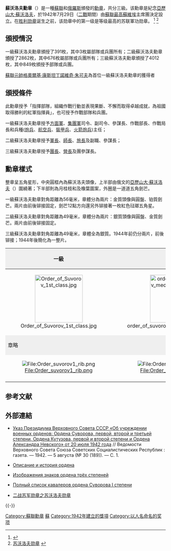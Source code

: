 {{Infobox Military Award
|name=苏沃洛夫勋章
|image=[[Image:Order_of_Suvorov_(Russia).jpg|100]]
|caption=苏沃洛夫勋章的正面
|awarded_by={{flag|Soviet Union}}和{{flag|Russian Federation}}
|type=軍事勳章
|status=仍在颁发
|description=
|clasps=
|established=1942年7月29日
|first_award=1943年1月28日
|last_award=
|posthumous=
|recipients=
|individual=
|higher=[[勝利勳章|勝利勳章]]
|same= 
|lower=[[烏沙科夫勳章|烏沙科夫勳章]]
}}

'''蘇沃洛夫勳章'''（{{lang-ru|Орден Суворова}}）是一種[[蘇聯|蘇聯]]和[[俄羅斯|俄羅斯]]頒發的[[勳章|勳章]]，共分三級。该勳章是紀念[[亞歷山大·蘇沃洛夫|亞歷山大·蘇沃洛夫]]，於1942年7月29日（[[二戰|二戰]]期間）由[[蘇聯|蘇聯]][[蘇聯最高蘇維埃|最高蘇維埃]]主席團決定設立。在[[胜利勋章|胜利勋章]]诞生之前，该勋章中的第一级是等级最高的苏联軍功勋章。 <ref> {{cite book|author = 唐思、謝亮|title = 《號角：世界經典制服勳章藝術》| location = 北京|publisher = 中國長安出版社|year = 2013|page = 第166-172頁||isbn = 978-7-5107-0679-0}}</ref> <ref>[http://www.unitedcn.com/05JSZL/08xunzhang/new_page_2006.htm 苏沃洛夫勋章] {{webarchive|url=https://web.archive.org/web/20070806020938/http://www.unitedcn.com/05JSZL/08xunzhang/new_page_2006.htm |date=2007-08-06 }}</ref>

==頒授情況==
一級蘇沃洛夫勳章頒授了391枚，其中3枚屬部隊或兵團所有；二級蘇沃洛夫勳章頒授了2862枚，其中676枚屬部隊或兵團所有；三級蘇沃洛夫勳章頒授了4012枚，其中849枚頒授予部隊或兵團。

[[蘇聯元帥|蘇聯元帥]][[格奧爾基·康斯坦丁諾維奇·朱可夫|格奧爾基·康斯坦丁諾維奇·朱可夫]]為首位一級蘇沃洛夫勳章的獲得者

==頒授條件==
此勳章授予「指揮部隊，組織作戰行動並表現果斷、不懈而取得卓越成就，為祖國取得勝利的紅軍指揮員」，也可授予作戰部隊和兵團。

一級蘇沃洛夫勳章授予[[方面軍|方面軍]]、[[集團軍|集團軍]]司令、副司令、參謀長、作戰部長、作戰局長和兵種([[炮兵|炮兵]]、[[航空兵|航空兵]]、[[裝甲兵|裝甲兵]]、[[火箭炮|火箭炮兵]])主任；

二級蘇沃洛夫勳章授予[[軍長|軍長]]、[[師長|師長]]、[[旅長|旅長]]及副職、參謀長；

三級蘇沃洛夫勳章授予[[團長|團長]]、[[營長|營長]]及團參謀長。

==勳章樣式==
整章呈五角星形，中央圓框內為蘇沃洛夫頭像，上半部由俄文的[[亞歷山大·蘇沃洛夫|亞歷山大·蘇沃洛夫]]（{{lang|ru|Алекса́ндр Суво́ров}}）圍繞著；下半部則為月桂枝和及橡葉圖案，外圈是一道道五角劍芒。

一級蘇沃洛夫勳章對角距離為56毫米，章體分為兩片：金質頭像與圓盤、铂質劍芒。兩片由前後铆接固定，劍芒12點方向還另外铆接著一枚紅色琺瑯五角星。

二級蘇沃洛夫勳章對角距離為49毫米，章體分為兩片：銀質頭像與圓盤、金質劍芒。兩片由前後铆接固定。

三級蘇沃洛夫勳章對角距離為49毫米，章體全為銀質。1944年前仍分兩片，前後铆接；1944年後簡化為一整片。

{| align="center" border="1" cellpadding="2"
! style="background:#efefef;" | '''一級''' 
! style="background:#efefef;" | '''二級''' 
! style="background:#efefef;" | '''三級''' 
|-
| align="center" | [[File:Order_of_Suvorov_1st_class.jpg|150px]]
| align="center" | [[File:order_of_suvorov_medal_2nd_class.jpg|150px]]
| align="center" | [[File:order_of_suvorov_medal_3rd_class.jpg|150px]]
|-
! colspan="3" style="background:#efefef;" | 章略
|-
| align="center" | [[File:Order_suvorov1_rib.png|File:Order_suvorov1_rib.png]]
| align="center" | [[File:Order_suvorov2_rib.png|File:Order_suvorov2_rib.png]]
| align="center" | [[File:Order_suvorov3_rib.png|File:Order_suvorov3_rib.png]]
|-
|}

== 参考文献 ==
{{Reflist}}

==外部連結==
* [http://sun.tsu.ru/mminfo/2020/000462771/1942/1942_030.pdf Указ Президиума Верховного Совета СССР «Об учреждении военных орденов: Ордена Суворова, первой, второй и третьей степени, Ордена Кутузова, первой и второй степени и Ордена Александра Невского» от 20 июля 1942 года] // Ведомости Верховного Совета Союза Советских Социалистических Республик : газета. — 1942. — 5 августа (№ 30 (189)). — С. 1.
*{{ru icon}} [https://web.archive.org/web/20070929102543/http://www.rustrana.ru/article.php?nid=263&sq=19%2C27%2C68%2C396&crypt= Описание и история ордена]
*{{ru icon}} [https://web.archive.org/web/20101109032006/http://award.adm.gov.ru/orden/orden_8.htm Изображения знаков ордена трёх степеней]
*{{ru icon}} [https://web.archive.org/web/20071109005330/http://www.rusawards.ru/ussr/ordena/005%20suvorov/kavalery.htm  Полный список кавалеров ордена Суворова I степени]
*{{zh icon}} [http://mil.sohu.com/20150428/n412069628.shtml 二战苏军勋章之苏沃洛夫勋章]

{{-}}
{{蘇聯勳獎與榮譽稱號}}
{{俄罗斯奖励}}

[[Category:蘇聯勳章|Category:蘇聯勳章]]
[[Category:俄羅斯軍事獎項及獎章|蘇]]
[[Category:1942年建立的獎項|Category:1942年建立的獎項]]
[[Category:以人名命名的奖项|Category:以人名命名的奖项]]